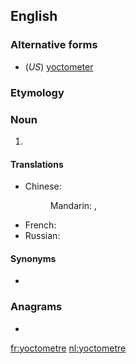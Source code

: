 {{also|yoctomètre|yocto-metre}}
==English==

===Alternative forms===
* (''US'') [[yoctometer]]

===Etymology===
{{prefix|yocto|metre|lang=en}}

===Noun===
{{en-noun}}

# {{SI-unit|yocto|metre|length|lang=en}}

====Translations====
{{trans-top|SI unit of length}}
* Chinese:
*: Mandarin: {{t|cmn|Simplified Chinese|tr=攸米|sc=Hani}}, {{t|cmn|攸米|sc=Hani}}
{{trans-mid}}
* French: {{t+|fr|yoctomètre|m}}
* Russian: {{t|ru|йоктометр|m|sc=Cyrl}}
{{trans-bottom}}

====Synonyms====
* {{l|en|ym}}

===Anagrams===
* {{l|en|yoctometer}}

[[fr:yoctometre]]
[[nl:yoctometre]]